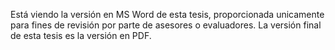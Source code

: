 ::: {.content-visible when-format="docx"}

::: {.callout-note}
Está viendo la versión en MS Word de esta tesis, proporcionada unicamente para fines de revisión por parte de asesores o evaluadores. La versión final de esta tesis es la versión en PDF.
:::

:::
